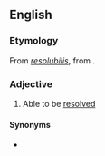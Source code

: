 {{also|résoluble}}

==English==

===Etymology===
From {{etyl|LL.|en}} ''[[resolubilis]]'', from {{etyl|la|en}} {{m|la|resolvō}}.

===Adjective===
{{en-adj}}

# Able to be [[resolved]]

====Synonyms====
* {{l|en|resolvable}}